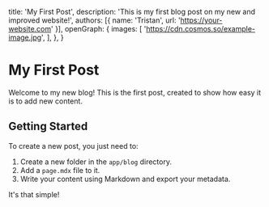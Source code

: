   title: 'My First Post',
  description: 'This is my first blog post on my new and improved website!',
  authors: [{ name: 'Tristan', url: 'https://your-website.com' }],
  openGraph: {
    images: [
      'https://cdn.cosmos.so/example-image.jpg',
    ],
  },
}

# My First Post

Welcome to my new blog! This is the first post, created to show how easy it is to add new content.

## Getting Started

To create a new post, you just need to:

1.  Create a new folder in the `app/blog` directory.
2.  Add a `page.mdx` file to it.
3.  Write your content using Markdown and export your metadata.

It's that simple!
